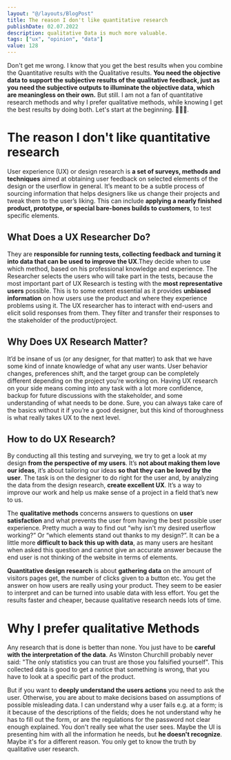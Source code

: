 ```yaml
---
layout: "@/layouts/BlogPost"
title: The reason I don't like quantitative research
publishDate: 02.07.2022
description: qualitative Data is much more valuable.
tags: ["ux", "opinion", "data"]
value: 128
---
```


Don't get me wrong. I know that you get the best results when you combine the Quantitative results with the Qualitative results. **You need the objective data to support the subjective results of the qualitative feedback, just as you need the subjective outputs to illuminate the objective data, which are meaningless on their own.** But still. I am not a fan of quantitative research methods and why I prefer qualitative methods, while knowing I get the best results by doing both.
Let's start at the beginning. 🏃🏻‍♂️.

# The reason I don't like quantitative research
User experience (UX) or design research is **a set of surveys, methods and techniques** aimed at obtaining user feedback on selected elements of the design or the userflow in general. It’s meant to be a subtle process of sourcing information that helps designers like us change their projects and tweak them to the user’s liking. This can include **applying a nearly finished product, prototype, or special bare-bones builds to customers**, to test specific elements.


## What Does a UX Researcher Do?
They are **responsible for running tests, collecting feedback and turning it into data that can be used to improve the UX**.They decide when to use which method, based on his professional knowledge and experience. The Researcher selects the users who will take part in the tests, because the most important part of UX Research is testing with the **most representative users** possible. This is to some extent essential as it provides **unbiased information** on how users use the product and where they experience problems using it. The UX researcher has to interact with end-users and elicit solid responses from them. They filter and transfer their responses to the stakeholder of the product/project.

## Why Does UX Research Matter?
It’d be insane of us (or any designer, for that matter) to ask that we have some kind of innate knowledge of what any user wants. User behavior changes, preferences shift, and the target group can be completely different depending on the project you’re working on. Having UX research on your side means coming into any task with a lot more confidence, backup for future discussions with the stakeholder, and some understanding of what needs to be done. Sure, you can always take care of the basics without it if you’re a good designer, but this kind of thoroughness is what really takes UX to the next level.

## How to do UX Research?
By conducting all this testing and surveying, we try to get a look at my design **from the perspective of my users**. It’s **not about making them love our ideas**, it’s about tailoring our ideas **so that they can be loved by the user**. The task is on the designer to do right for the user and, by analyzing the data from the design research, **create excellent UX**. It’s a way to improve our work and help us make sense of a project in a field that’s new to us.  

The **qualitative methods** concerns answers to questions on **user satisfaction** and what prevents the user from having the best possible user experience. Pretty much a way to find out “why isn't my desired userflow working?” Or “which elements stand out thanks to my design?”. It can be a little more **difficult to back this up with data**, as many users are hesitant when asked this question and cannot give an accurate answer because the end user is not thinking of the website in terms of elements.

**Quantitative design research** is about **gathering data** on the amount of visitors pages get, the number of clicks given to a button etc. You get the answer on how users are really using your product. They seem to be easier to interpret and can be turned into usable data with less effort. You get the results faster and cheaper, because qualitative research needs lots of time.

# Why I prefer qualitative Methods
Any research that is done is better than none. You just have to be **careful with the interpretation of the data**. As Winston Churchill probably never said: "The only statistics you can trust are those you falsified yourself". This collected data is good to get a notice that something is wrong, that you have to look at a specific part of the product.

But if you want to **deeply understand the users actions** you need to ask the user. Otherwise, you are about to make decisions based on assumptions of possible misleading data. I can understand why a user fails e.g. at a form; is it because of the descriptions of the fields; does he not understand why he has to fill out the form, or are the regulations for the password not clear enough explained. You don't really see what the user sees. Maybe the UI is presenting him with all the information he needs, but **he doesn't recognize**. Maybe it's for a different reason. You only get to know the truth by qualitative user research.
